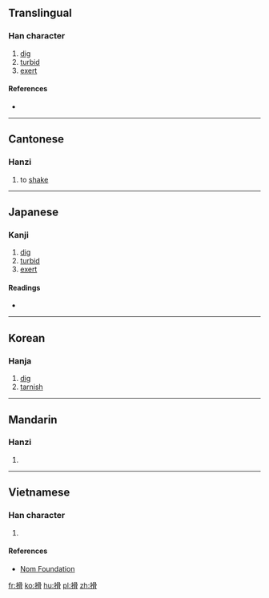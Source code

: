==Translingual==

===Han character===
{{Han char|rn=64|rad=手|as=10|sn=13|four=57027|canj=QBBB|ids=⿰扌骨}}

# [[dig]]
# [[turbid]]
# [[exert]]

====References====
* {{Han ref|kx=0448.070|dkj=12511|dj=0799.010|hdz=31918.030|uh=6430|ud=25648|bh=DDAC|bd=56748}}

----

==Cantonese==

===Hanzi===
{{yue-hanzi|jyut=wat6|y=wat6}}

# to [[shake]]

----

==Japanese==

===Kanji===
{{ja-kanji|grade=|rs=手10}}

# [[dig]]
# [[turbid]]
# [[exert]]

====Readings====
* {{ja-readings|on=[[こつ]] (kotsu)|kun=[[ほる]] (horu)}}

----

==Korean==

===Hanja===
{{ko-hanja|hangeul=골|eumhun=|rv=gol|mr=kol|y=kol}}

# [[dig]]
# [[tarnish]]

----

==Mandarin==

===Hanzi===
{{cmn-hanzi|pin=[[hú]] ([[hu2]])|wg=hu<sup>2</sup>}}

# {{defn|lang=cmn|sort=手10}}

----

==Vietnamese==

===Han character===
{{vi-hantu|rs=手10|gọt}}

# {{defn|lang=vi|sort=手10}}

====References====
*[http://nomfoundation.org/common/nom_details.php?codepoint=6430 Nom Foundation]

[[fr:搰]]
[[ko:搰]]
[[hu:搰]]
[[pl:搰]]
[[zh:搰]]